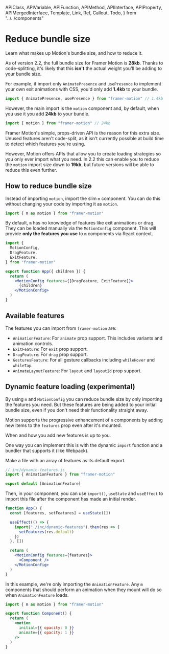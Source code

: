 <!-- 👋 Editing this file? Need help? → https://github.com/framer/api-docs/blob/master/CONTRIBUTING.md -->

  APIClass,
  APIVariable,
  APIFunction,
  APIMethod,
  APIInterface,
  APIProperty,
  APIMergedInterface,
  Template,
  Link,
  Ref,
  Callout,
  Todo,
} from "../../components"


# Reduce bundle size

<span className="lead">
  Learn what makes up Motion's bundle size, and how to
  reduce it.
</span>

As of version 2.2, the full bundle size for Framer Motion is **28kb**. Thanks to code-splitting, it's likely that this **isn't** the actual weight you'll be adding to your bundle size.

For example, if import only `AnimatePresence` and `usePresence` to implement your own exit animations with CSS, you'd only add **1.4kb** to your bundle.

```jsx
import { AnimatePresence, usePresence } from "framer-motion" // 1.4kb
```

However, the main import is the `motion` component and, by default, when you use it you add **24kb** to your bundle.

```jsx
import { motion } from "framer-motion" // 24kb
```

Framer Motion's simple, props-driven API is the reason for this extra size. Unused features aren't code-split, as it isn't currently possible at build time to detect which features you're using.

However, Motion offers APIs that allow you to create loading strategies so you only ever import what you need. In 2.2 this can enable you to reduce the `motion` import size down to **19kb**, but future versions will be able to reduce this even further.

## How to reduce bundle size

Instead of importing `motion`, import the slim `m` component. You can do this without changing your code by importing it as `motion`.

```jsx
import { m as motion } from "framer-motion"
```

By default, `m` has no knowledge of features like exit animations or drag. They can be loaded manually via the `MotionConfig` component. This will provide **only the features you use** to `m` components via React context.

```jsx
import {
  MotionConfig,
  DragFeature,
  ExitFeature,
} from "framer-motion"

export function App({ children }) {
  return (
    <MotionConfig features={[DragFeature, ExitFeature]}>
      {children}
    </MotionConfig>
  )
}
```

## Available features

The features you can import from `framer-motion` are:

- `AnimationFeature`: For `animate` prop support. This includes variants and animation controls.
- `ExitFeature`: For `exit` prop support.
- `DragFeature`: For `drag` prop support.
- `GesturesFeature`: For all gesture callbacks including `whileHover` and `whileTap`.
- `AnimateLayoutFeature`: For `layout` and `layoutId` prop support.

## Dynamic feature loading (experimental)

By using `m` and `MotionConfig` you can reduce bundle size by only importing the features you need. But these features are being added to your initial bundle size, even if you don't need their functionality straight away.

Motion supports the progressive enhancement of `m` components by adding new items to the `features` prop even after it's mounted.

When and how you add new features is up to you.

One way you can implement this is with the dynamic `import` function and a bundler that supports it (like Webpack).

Make a file with an array of features as its default export.

```jsx
// inc/dynamic-features.js
import { AnimationFeature } from "framer-motion"

export default [AnimationFeature]
```

Then, in your component, you can use `import()`, `useState` and `useEffect` to import this file after the component has made an initial render.

```jsx
function App() {
  const [features, setFeatures] = useState([])

  useEffect(() => {
    import("./inc/dynamic-features").then(res => {
      setFeatures(res.default)
    })
  }, [])

  return (
    <MotionConfig features={features}>
      <Component />
    </MotionConfig>
  )
}
```

In this example, we're only importing the `AnimationFeature`. Any `m` components that should perform an animation when they mount will do so when `AnimationFeature` loads.

```jsx
import { m as motion } from "framer-motion"

export function Component() {
  return (
    <motion
      initial={{ opacity: 0 }}
      animate={{ opacity: 1 }}
    />
  )
}
```
